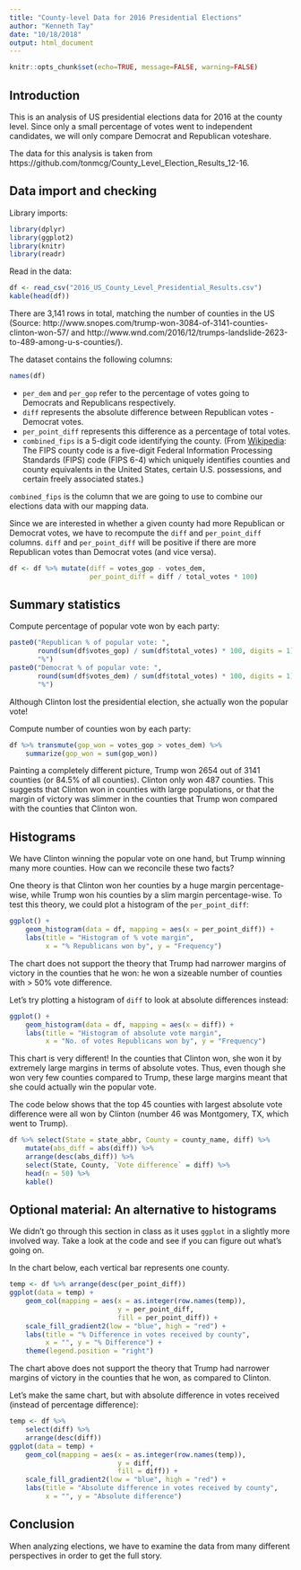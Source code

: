 ```yaml
---
title: "County-level Data for 2016 Presidential Elections"
author: "Kenneth Tay"
date: "10/18/2018"
output: html_document
---
```


<!-- NOTE: Before knitting this document, make sure that the .csv file is in
the same directory folder as this .Rmd file!! -->

```r
knitr::opts_chunk$set(echo=TRUE, message=FALSE, warning=FALSE)
```

## Introduction

This is an analysis of US presidential elections data for 2016 at the county level. Since only a small percentage of votes went to independent candidates, we will only compare Democrat and Republican voteshare.

The data for this analysis is taken from https://github.com/tonmcg/County_Level_Election_Results_12-16.

## Data import and checking

Library imports:
```r
library(dplyr)
library(ggplot2)
library(knitr)
library(readr)
```

Read in the data:

```r
df <- read_csv("2016_US_County_Level_Presidential_Results.csv")
kable(head(df))
```

There are 3,141 rows in total, matching the number of counties in the US (Source: http://www.snopes.com/trump-won-3084-of-3141-counties-clinton-won-57/ and http://www.wnd.com/2016/12/trumps-landslide-2623-to-489-among-u-s-counties/).

The dataset contains the following columns:
```r
names(df)
```

- `per_dem` and `per_gop` refer to the percentage of votes going to Democrats and Republicans respectively.
- `diff` represents the absolute difference between Republican votes - Democrat votes.
- `per_point_diff` represents this difference as a percentage of total votes.
- `combined_fips` is a 5-digit code identifying the county. (From [Wikipedia](https://en.wikipedia.org/wiki/FIPS_county_code): The FIPS county code is a five-digit Federal Information Processing Standards (FIPS) code (FIPS 6-4) which uniquely identifies counties and county equivalents in the United States, certain U.S. possessions, and certain freely associated states.)

`combined_fips` is the column that we are going to use to combine our elections data with our mapping data.  

Since we are interested in whether a given county had more Republican or Democrat votes, we have to recompute the `diff` and `per_point_diff` columns. `diff` and `per_point_diff` will be positive if there are more Republican votes than Democrat votes (and vice versa).

```r
df <- df %>% mutate(diff = votes_gop - votes_dem,
                    per_point_diff = diff / total_votes * 100)
```

## Summary statistics

Compute percentage of popular vote won by each party:
```r
paste0("Republican % of popular vote: ", 
       round(sum(df$votes_gop) / sum(df$total_votes) * 100, digits = 1),
       "%")
paste0("Democrat % of popular vote: ", 
       round(sum(df$votes_dem) / sum(df$total_votes) * 100, digits = 1),
       "%")
```

Although Clinton lost the presidential election, she actually won the popular vote!  

Compute number of counties won by each party:
```r
df %>% transmute(gop_won = votes_gop > votes_dem) %>%
    summarize(gop_won = sum(gop_won))
```

Painting a completely different picture, Trump won 2654 out of 3141 counties (or 84.5% of all counties). Clinton only won 487 counties. This suggests that Clinton won in counties with large populations, or that the margin of victory was slimmer in the counties that Trump won compared with the counties that Clinton won.

## Histograms

We have Clinton winning the popular vote on one hand, but Trump winning many more counties. How can we reconcile these two facts?

One theory is that Clinton won her counties by a huge margin percentage-wise, while Trump won his counties by a slim margin percentage-wise. To test this theory, we could plot a histogram of the `per_point_diff`:
```r
ggplot() +
    geom_histogram(data = df, mapping = aes(x = per_point_diff)) + 
    labs(title = "Histogram of % vote margin", 
         x = "% Republicans won by", y = "Frequency")
```

The chart does not support the theory that Trump had narrower margins of victory in the counties that he won: he won a sizeable number of counties with > 50% vote difference.

Let's try plotting a histogram of `diff` to look at absolute differences instead:
```r
ggplot() +
    geom_histogram(data = df, mapping = aes(x = diff)) + 
    labs(title = "Histogram of absolute vote margin", 
         x = "No. of votes Republicans won by", y = "Frequency")
```

This chart is very different! In the counties that Clinton won, she won it by extremely large margins in terms of absolute votes. Thus, even though she won very few counties compared to Trump, these large margins meant that she could actually win the popular vote.

The code below shows that the top 45 counties with largest absolute vote difference were all won by Clinton (number 46 was Montgomery, TX, which went to Trump).

```r
df %>% select(State = state_abbr, County = county_name, diff) %>%
    mutate(abs_diff = abs(diff)) %>%
    arrange(desc(abs_diff)) %>%
    select(State, County, `Vote difference` = diff) %>%
    head(n = 50) %>%
    kable()
```

## Optional material: An alternative to histograms

We didn't go through this section in class as it uses `ggplot` in a slightly more involved way. Take a look at the code and see if you can figure out what's going on.

In the chart below, each vertical bar represents one county.

```r
temp <- df %>% arrange(desc(per_point_diff))
ggplot(data = temp) + 
    geom_col(mapping = aes(x = as.integer(row.names(temp)), 
                           y = per_point_diff,
                           fill = per_point_diff)) +
    scale_fill_gradient2(low = "blue", high = "red") + 
    labs(title = "% Difference in votes received by county", 
         x = "", y = "% Difference") + 
    theme(legend.position = "right")
```

The chart above does not support the theory that Trump had narrower margins of victory in the counties that he won, as compared to Clinton.

Let's make the same chart, but with absolute difference in votes received (instead of percentage difference):

```r
temp <- df %>% 
    select(diff) %>%
    arrange(desc(diff))
ggplot(data = temp) + 
    geom_col(mapping = aes(x = as.integer(row.names(temp)), 
                           y = diff,
                           fill = diff)) +
    scale_fill_gradient2(low = "blue", high = "red") + 
    labs(title = "Absolute difference in votes received by county", 
         x = "", y = "Absolute difference")
```

## Conclusion

When analyzing elections, we have to examine the data from many different perspectives in order to get the full story.